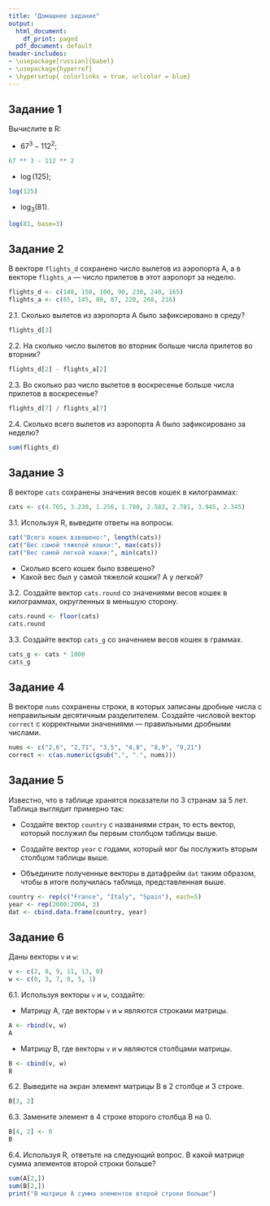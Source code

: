 ```yaml
---
title: "Домашнее задание"
output:
  html_document:
    df_print: paged
  pdf_document: default
header-includes:
- \usepackage[russian]{babel}
- \usepackage{hyperref}
- \hypersetup{ colorlinks = true, urlcolor = blue}
---
```


## Задание 1

Вычислите в R:

* $67 ^ 3 - 112 ^ 2$;
```r
67 ** 3 - 112 ** 2
```

* $\log(125)$;
```r
log(125)
```

* $\log_3(81)$.
```r
log(81, base=3)
```


## Задание 2

В векторе `flights_d` сохранено число вылетов из аэропорта А, а в векторе `flights_a` — число прилетов в этот аэропорт за неделю.

```r
flights_d <- c(140, 150, 100, 90, 230, 240, 165)
flights_a <- c(65, 145, 80, 87, 220, 268, 216)
```

2.1. Сколько вылетов из аэропорта А было зафиксировано в среду?
```r
flights_d[3]
```


2.2.  На сколько число вылетов во вторник больше числа прилетов во вторник?
```r
flights_d[2] - flights_a[2]
```


2.3. Во сколько раз число вылетов в воскресенье больше числа прилетов в воскресенье?
```r
flights_d[7] / flights_a[7]
```


2.4. Сколько всего вылетов из аэропорта А было зафиксировано за неделю?
```r
sum(flights_d)
```


## Задание 3

В векторе `cats` сохранены значения весов кошек в килограммах:

```r
cats <- c(4.765, 3.230, 1.256, 1.780, 2.583, 2.781, 3.945, 2.345)
```

3.1. Используя R, выведите ответы на вопросы.
```r
cat("Всего кошек взвешено:", length(cats))
cat("Вес самой тяжелой кошки:", max(cats))
cat("Вес самой легкой кошки:", min(cats))
```


* Сколько всего кошек было взвешено?
* Какой вес был у самой тяжелой кошки? А у легкой?

3.2. Создайте вектор `cats.round` со значениями весов кошек в килограммах, округленных в меньшую сторону.
```r
cats.round <- floor(cats)
cats.round
```


3.3. Создайте вектор `cats_g` со значением весов кошек в граммах.
```r
cats_g <- cats * 1000
cats_g
```


## Задание 4

В векторе `nums` сохранены строки, в которых записаны дробные числа с неправильным десятичным разделителем. Создайте числовой вектор `correct` с корректными значениями — правильными дробными числами.

```r
nums <- c("2,6", "2,71", "3,5", "4,8", "8,9", "9,21")
correct <- c(as.numeric(gsub(",", ".", nums)))
```

## Задание 5

Известно, что в таблице хранятся показатели по 3 странам за 5 лет. Таблица выглядит примерно так:

\begin{table}[]
\centering
\begin{tabular}{|l|l|}
\hline
\textbf{country} & \textbf{year} \\ \hline
France           & 2000          \\ \hline
France           & 2001          \\ \hline
France           & 2002          \\ \hline
France           & 2003          \\ \hline
France           & 2004          \\ \hline
Italy            & 2000          \\ \hline
Italy            & 2001          \\ \hline
Italy            & 2002          \\ \hline
Italy            & 2003          \\ \hline
Italy            & 2004          \\ \hline
Spain            & 2000          \\ \hline
Spain            & 2001          \\ \hline
Spain            & 2002          \\ \hline
Spain            & 2003          \\ \hline
Spain            & 2004          \\ \hline
\end{tabular}
\end{table}

* Создайте вектор `country` с названиями стран, то есть вектор, который послужил бы первым столбцом таблицы выше.

* Создайте вектор `year` с годами, который мог бы послужить вторым столбцом таблицы выше.

* Объедините полученные векторы в датафрейм `dat` таким образом, чтобы в итоге получилась таблица, представленная выше.
```r
country <- rep(c("France", "Italy", "Spain"), each=5)
year <- rep(2000:2004, 3)
dat <- cbind.data.frame(country, year)
```


## Задание 6

Даны векторы `v` и `w`:

```r
v <- c(2, 8, 9, 11, 13, 0)
w <- c(0, 3, 7, 0, 5, 1)
```

6.1. Используя векторы `v` и `w`, создайте:

* Матрицу A, где векторы `v` и `w` являются строками матрицы. 
```r
A <- rbind(v, w)
A
```


* Матрицу B, где векторы `v` и `w` являются столбцами матрицы. 
```r
B <- cbind(v, w)
B
```


6.2. Выведите на экран элемент матрицы B в 2 столбце и 3 строке.
```r
B[3, 2]
```


6.3. Замените элемент в 4 строке второго столбца B на 0.
```r
B[4, 2] <- 0
B
```


6.4. Используя R, ответьте на следующий вопрос. В какой матрице сумма элементов второй строки больше?
```r
sum(A[2,])
sum(B[2,])
print("В матрице А сумма элементов второй строки больше")
```


